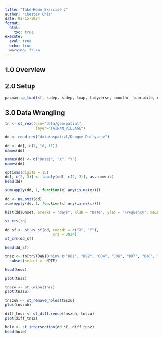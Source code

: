 ```yaml
---
title: "Take-Home Exercise 2"
author: "Chester Chia"
date: 02-15-2024
format:
  html:
    toc: true
execute:
  eval: true
  echo: true
  warning: false
---
```


## 1.0 Overview

## 2.0 Setup

```r
pacman::p_load(sf, spdep, sfdep, tmap, tidyverse, smoothr, lubridate, nngeo)
```

## 3.0 Data Wrangling

```r
tn <- st_read(dsn="data/geospatial",
              layer="TAINAN_VILLAGE")
```

```r
dd <- read_csv("data/aspatial/Dengue_Daily.csv")
```

```r
dd <- dd[, c(1, 10, 11)]
names(dd)
```

```r
names(dd) <- c("Onset", "X", "Y")
names(dd)
```

```r
options(digits = 15)
dd[, c(2, 3)] <- lapply(dd[, c(2, 3)], as.numeric)
head(dd)
```

```r
sum(apply(dd, 1, function(x) any(is.na(x))))
```

```r
dd <- na.omit(dd)
sum(apply(dd, 1, function(x) any(is.na(x))))
```

```r
hist(dd$Onset, breaks = "days", xlab = "Date", ylab = "Frequency", main = "Histogram of Date Ranges")
```

```r
st_crs(tn)
```

```r
dd_sf <- st_as_sf(dd, coords = c("X", "Y"),
                      crs = 3824)
st_crs(dd_sf)
```

```r
head(dd_sf)
```

```r
tnsz <- tn[tn$TOWNID %in% c("D01", "D02", "D04", "D06", "D07", "D08", "D32", "D39"), ] %>% 
  subset(select = -NOTE)
```

```r
head(tnsz)
```

```r
plot(tnsz)
```

```r
tnszu <- st_union(tnsz)
plot(tnszu)
```

```r
tnszuh <- st_remove_holes(tnszu)
plot(tnszuh)
```

```r
diff_tnsz <- st_difference(tnszuh, tnszu)
plot(diff_tnsz)
```

```r
hole <- st_intersection(dd_sf, diff_tnsz)
head(hole)
```
